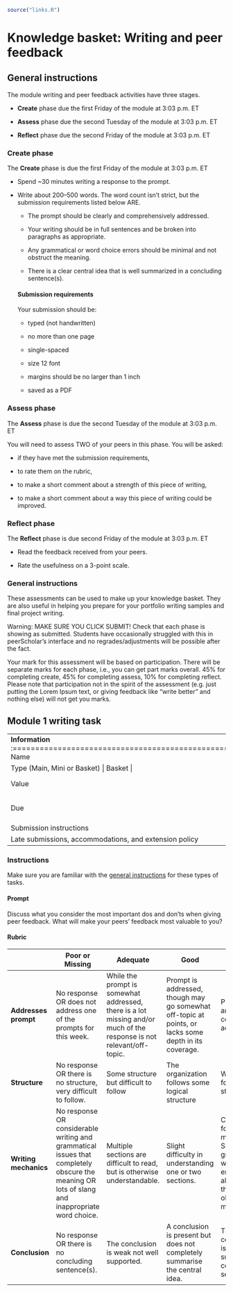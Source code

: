 ```r
source("links.R")
```

# Knowledge basket: Writing and peer feedback

## General instructions {#writinggeneral}
The module writing and peer feedback activities have three stages.

-   **Create** phase due the first Friday of the module at 3:03 p.m. ET

-   **Assess** phase due the second Tuesday of the module at 3:03 p.m. ET

-   __Reflect__ phase due the second Friday of the module at 3:03 p.m. ET

### Create phase

The **Create** phase is due the first Friday of the module at 3:03 p.m. ET

-   Spend \~30 minutes writing a response to the prompt.

-   Write about 200--500 words. The word count isn't strict, but the submission requirements listed below ARE.

    -   The prompt should be clearly and comprehensively addressed.

    -   Your writing should be in full sentences and be broken into paragraphs as appropriate.

    -   Any grammatical or word choice errors should be minimal and not obstruct the meaning.

    -   There is a clear central idea that is well summarized in a concluding sentence(s).

    #### Submission requirements

    Your submission should be:

    -   typed (not handwritten)

    -   no more than one page

    -   single-spaced

    -   size 12 font

    -   margins should be no larger than 1 inch

    -   saved as a PDF

### Assess phase

The **Assess** phase is due the second Tuesday of the module at 3:03 p.m. ET

You will need to assess TWO of your peers in this phase. You will be asked:

-   if they have met the submission requirements,

-   to rate them on the rubric,

-   to make a short comment about a strength of this piece of writing,

-   to make a short comment about a way this piece of writing could be improved.

### Reflect phase

The **Reflect** phase is due second Friday of the module at 3:03 p.m. ET

-   Read the feedback received from your peers.

-   Rate the usefulness on a 3-point scale.

### General instructions

These assessments can be used to make up your knowledge basket. They are also useful in helping you prepare for your portfolio writing samples and final project writing.

Warning: MAKE SURE YOU CLICK SUBMIT! Check that each phase is showing as submitted. Students  have occasionally struggled with this in peerScholar's interface and no regrades/adjustments will be possible after the fact.

Your mark for this assessment will be based on participation. There will be separate marks for each phase, i.e., you can get part marks overall. 45% for completing create, 45% for completing assess, 10% for completing reflect. Please note that participation not in the spirit of the assessment (e.g. just putting the Lorem Ipsum text, or giving feedback like "write better" and nothing else) will not get you marks. 


## Module 1 writing task

+--------------------------------------------------------+----------------------------------------------------+
| **Information**                                        | **Note**                                           |
+:=======================================================+:===================================================+
| Name                                                   | Module 1 writing task                      |
+--------------------------------------------------------+----------------------------------------------------+
| Type (Main, Mini or Basket)                              | Basket                                             |
+--------------------------------------------------------+----------------------------------------------------+
| Value                                                  | 0.5% (0.245%, 0.245%, 0.01%) <br> Completion                                           |
+--------------------------------------------------------+----------------------------------------------------+
| Due                                                    | __Create phase__: `r m1_c`;  <br> __Assess phase__: `r m1_a`; <br> __Reflect phase__: `r m1_r`;                                |
+--------------------------------------------------------+----------------------------------------------------+
| Submission instructions                                | Submission: [Via peerScholar](`r know_survey_link`)                |
|                                                        |                                                    |
|                                                        | Marked for completion              |
+--------------------------------------------------------+----------------------------------------------------+
| Late submissions, accommodations, and extension policy | No late submissions, accommodations, or extensions. |
+--------------------------------------------------------+----------------------------------------------------+

### Instructions

Make sure you are familiar with the [general instructions](#writinggeneral) for these types of tasks.

#### Prompt

Discuss what you consider the most important dos and don’ts when giving peer feedback. What will make your peers' feedback most valuable to you?


#### Rubric

|                       | **Poor or Missing**                                                                                                                            | **Adequate**                                                                                                          | **Good**                                                                                              | **Excellent**                                                                                                                            |
|-----------------------|------------------------------------------------------------------------------------------------------------------------------------------------|-----------------------------------------------------------------------------------------------------------------------|-------------------------------------------------------------------------------------------------------|------------------------------------------------------------------------------------------------------------------------------------------|
| **Addresses prompt**  | No response OR does not address one of the prompts for this week.                                                                              | While the prompt is somewhat addressed, there is a lot missing and/or much of the response is not relevant/off-topic. | Prompt is addressed, though may go somewhat off-topic at points, or lacks some depth in its coverage. | Prompt is clearly and comprehensively addressed.                                                                                         |
| **Structure**         | No response OR there is no structure, very difficult to follow.                                                                                | Some structure but difficult to follow                                                                                | The organization follows some logical structure                                                       | Well organized, follows a logical structure.                                                                                             |
| **Writing mechanics** | No response OR considerable writing and grammatical issues that completely obscure the meaning OR lots of slang and inappropriate word choice. | Multiple sections are difficult to read, but is otherwise understandable.                                             | Slight difficulty in understanding one or two sections.                                               | Can read and follow along with minimal effort. Some grammatical or word choice errors are allowable, but they must not obstruct meaning. |
| **Conclusion**        | No response OR there is no concluding sentence(s).                                                                                             | The conclusion is weak not well supported.                                                                            | A conclusion is present but does not completely summarise the central idea.                           | There is a clear central idea that is well summarised in a concluding sentence(s).                                                       |
